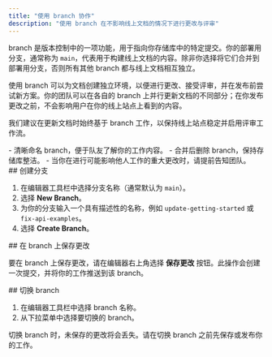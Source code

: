 ```yaml
---
title: "使用 branch 协作"
description: "使用 branch 在不影响线上文档的情况下进行更改与评审"
---
```


branch 是版本控制中的一项功能，用于指向你存储库中的特定提交。你的部署用分支，通常称为 `main`，代表用于构建线上文档的内容。除非你选择将它们合并到部署用分支，否则所有其他 branch 都与线上文档相互独立。

使用 branch 可以为文档创建独立环境，以便进行更改、接受评审，并在发布前尝试新方案。你的团队可以在各自的 branch 上并行更新文档的不同部分；在你发布更改之前，不会影响用户在你的线上站点上看到的内容。

我们建议在更新文档时始终基于 branch 工作，以保持线上站点稳定并启用评审工作流。

<Tip>
  - 清晰命名 branch，便于队友了解你的工作内容。
  - 合并后删除 branch，保持存储库整洁。
  - 当你在进行可能影响他人工作的重大更改时，请提前告知团队。
</Tip>

<div id="creating-a-branch">
  ## 创建分支
</div>

1. 在编辑器工具栏中选择分支名称（通常默认为 `main`）。
2. 选择 **New Branch**。
3. 为你的分支输入一个具有描述性的名称，例如 `update-getting-started` 或 `fix-api-examples`。
4. 选择 **Create Branch**。

<div id="saving-changes-on-a-branch">
  ## 在 branch 上保存更改
</div>

要在 branch 上保存更改，请在编辑器右上角选择 **保存更改** 按钮。此操作会创建一次提交，并将你的工作推送到该 branch。

<div id="switching-branches">
  ## 切换 branch
</div>

1. 在编辑器工具栏中选择 branch 名称。
2. 从下拉菜单中选择要切换的 branch。

<Tip>
  切换 branch 时，未保存的更改将会丢失。请在切换 branch 之前先保存或发布你的工作。
</Tip>